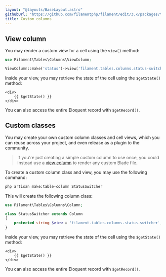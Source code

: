 ```yaml
---
layout: "@layouts/BaseLayout.astro"
githubUrl: "https://github.com/filamentphp/filament/edit/3.x/packages/tables/docs/03-columns/10-custom.md"
title: Custom columns
---
```


## View column

You may render a custom view for a cell using the `view()` method:

```php
use Filament\Tables\Columns\ViewColumn;

ViewColumn::make('status')->view('filament.tables.columns.status-switcher')
```

Inside your view, you may retrieve the state of the cell using the `$getState()` method:

```blade
<div>
    {{ $getState() }}
</div>
```

You can also access the entire Eloquent record with `$getRecord()`.

## Custom classes

You may create your own custom column classes and cell views, which you can reuse across your project, and even release as a plugin to the community.

> If you're just creating a simple custom column to use once, you could instead use a [view column](#view-column) to render any custom Blade file.

To create a custom column class and view, you may use the following command:

```bash
php artisan make:table-column StatusSwitcher
```

This will create the following column class:

```php
use Filament\Tables\Columns\Column;

class StatusSwitcher extends Column
{
    protected string $view = 'filament.tables.columns.status-switcher';
}
```

Inside your view, you may retrieve the state of the cell using the `$getState()` method:

```blade
<div>
    {{ $getState() }}
</div>
```

You can also access the entire Eloquent record with `$getRecord()`.
